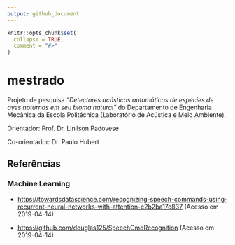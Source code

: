 ```yaml
---
output: github_document
---
```


<!-- README.md is generated from README.Rmd. Please edit that file -->

```r
knitr::opts_chunk$set(
  collapse = TRUE,
  comment = "#>"
)
```
# mestrado

Projeto de pesquisa *"Detectores acústicos automáticos de espécies de aves noturnas em seu bioma natural"* do Departamento de Engenharia Mecânica da Escola Politécnica (Laboratório de Acústica e Meio Ambiente).

Orientador: Prof. Dr. Linilson Padovese

Co-orientador: Dr. Paulo Hubert

## Referências

### Machine Learning

- [https://towardsdatascience.com/recognizing-speech-commands-using-recurrent-neural-networks-with-attention-c2b2ba17c837](https://towardsdatascience.com/recognizing-speech-commands-using-recurrent-neural-networks-with-attention-c2b2ba17c837) (Acesso em 2019-04-14)

- [https://github.com/douglas125/SpeechCmdRecognition](https://github.com/douglas125/SpeechCmdRecognition) (Acesso em 2019-04-14)
